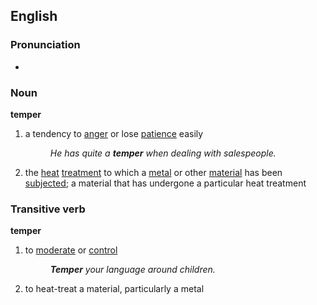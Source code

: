 ==English==

===Pronunciation===
*{{audio|en-us-temper.ogg|Audio (US)}}

===Noun===
'''temper'''
{{wikipedia}}
#a tendency to [[anger]] or lose [[patience]] easily
#:''He has quite a '''temper''' when dealing with salespeople.''
#the [[heat]] [[treatment]] to which a [[metal]] or other [[material]] has been [[subjected]]; a material that has undergone a particular heat treatment


===Transitive verb===
'''temper'''
#to [[moderate]] or [[control]]
#:'''''Temper''' your language around children.''
#to heat-treat a material, particularly a metal